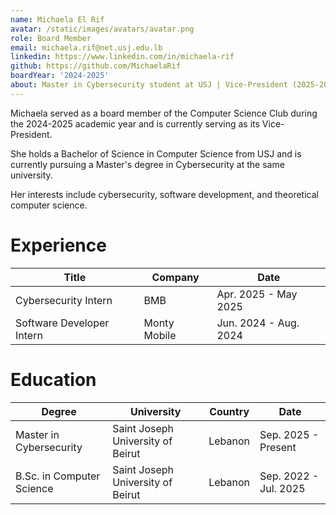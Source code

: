 ```yaml
---
name: Michaela El Rif
avatar: /static/images/avatars/avatar.png
role: Board Member
email: michaela.rif@net.usj.edu.lb
linkedin: https://www.linkedin.com/in/michaela-rif
github: https://github.com/MichaelaRif
boardYear: '2024-2025'
about: Master in Cybersecurity student at USJ | Vice-President (2025-2026) | Cybersecurity and Software Development
---
```


Michaela served as a board member of the Computer Science Club during the 2024-2025 academic year and is currently serving as its Vice-President.

She holds a Bachelor of Science in Computer Science from USJ and is currently pursuing a Master's degree in Cybersecurity at the same university.

Her interests include cybersecurity, software development, and theoretical computer science.

<h1>Experience</h1>

| Title                     | Company                           | Date                  |
| ------------------------- | ----------------------------------| --------------------- |
| Cybersecurity Intern      | BMB                               | Apr. 2025 - May 2025  |
| Software Developer Intern | Monty Mobile                      | Jun. 2024 - Aug. 2024 |

<h1>Education</h1>

| Degree                    | University                        | Country | Date                  |
| ------------------------- | --------------------------------- | ------- | --------------------- |
| Master in Cybersecurity   | Saint Joseph University of Beirut | Lebanon | Sep. 2025 - Present   |
| B.Sc. in Computer Science | Saint Joseph University of Beirut | Lebanon | Sep. 2022 - Jul. 2025 |